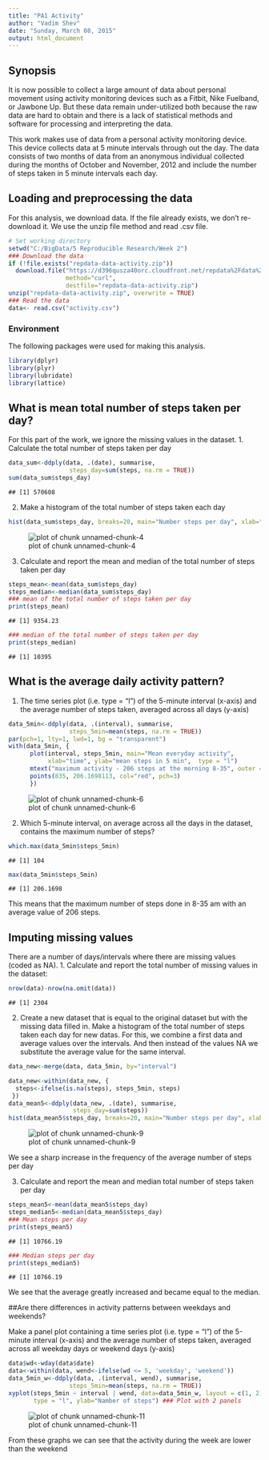 ```yaml
---
title: "PA1 Activity"
author: "Vadim Shev"
date: "Sunday, March 08, 2015"
output: html_document
---
```


## Synopsis
It is now possible to collect a large amount of data about personal movement 
using activity monitoring devices such as a Fitbit, Nike Fuelband, or Jawbone Up. 
But these data remain under-utilized both because the raw data are hard to obtain 
and there is a lack of statistical methods and software for processing and interpreting the data.

This work makes use of data from a personal activity monitoring device. 
This device collects data at 5 minute intervals through out the day. 
The data consists of two months of data from an anonymous individual collected during the months 
of October and November, 2012 and include the number of steps taken in 5 minute intervals each day.

## Loading and preprocessing the data

For this analysis, we download data. If the file already exists,
we don’t re-download it. We use the unzip file method and read .csv file.


```r
# Set working directory
setwd("C:/BigData/5 Reproducible Research/Week 2")
### Download the data
if (!file.exists("repdata-data-activity.zip"))
  download.file("https://d396qusza40orc.cloudfront.net/repdata%2Fdata%2Factivity.zip)",
                method="curl",
                destfile="repdata-data-activity.zip")
unzip("repdata-data-activity.zip", overwrite = TRUE)
### Read the data
data<- read.csv("activity.csv")
```

### Environment
The following packages were used for making this analysis.


```r
library(dplyr)
library(plyr)
library(lubridate)
library(lattice)
```

## What is mean total number of steps taken per day?
For this part of the work, we ignore the missing values in the dataset.
1. Calculate the total number of steps taken per day

```r
data_sum<-ddply(data, .(date), summarise, 
                 steps_day=sum(steps, na.rm = TRUE))
sum(data_sum$steps_day)
```

```
## [1] 570608
```

2. Make a histogram of the total number of steps taken each day

```r
hist(data_sum$steps_day, breaks=20, main="Number steps per day", xlab="")
```

![plot of chunk unnamed-chunk-4](figure/unnamed-chunk-4-1.png) 

3. Calculate and report the mean and median of the total number of steps taken per day


```r
steps_mean<-mean(data_sum$steps_day)                 
steps_median<-median(data_sum$steps_day)       
### mean of the total number of steps taken per day
print(steps_mean)
```

```
## [1] 9354.23
```

```r
### median of the total number of steps taken per day
print(steps_median)
```

```
## [1] 10395
```

## What is the average daily activity pattern?
1. The time series plot (i.e. type = "l") of the 5-minute interval (x-axis) and the average number of steps taken, averaged across all days (y-axis)

```r
data_5min<-ddply(data, .(interval), summarise, 
                 steps_5min=mean(steps, na.rm = TRUE))
par(pch=1, lty=1, lwd=1, bg = "transparent")
with(data_5min, {
      plot(interval, steps_5min, main="Mean everyday activity", 
           xlab="time", ylab="mean steps in 5 min",  type = "l")
      mtext("maximum activity - 206 steps at the morning 8-35", outer = F)
      points(835, 206.1698113, col="red", pch=3)
      })
```

![plot of chunk unnamed-chunk-6](figure/unnamed-chunk-6-1.png) 

2. Which 5-minute interval, on average across all the days in the dataset, contains the maximum number of steps?

```r
which.max(data_5min$steps_5min)
```

```
## [1] 104
```

```r
max(data_5min$steps_5min)
```

```
## [1] 206.1698
```
This means that the maximum number of steps done in 8-35 am with an average value of 206 steps.

## Imputing missing values

There are a number of days/intervals where there are missing values (coded as NA). 
1. Calculate and report the total number of missing values in the dataset:

```r
nrow(data)-nrow(na.omit(data))
```

```
## [1] 2304
```

2. Create a new dataset that is equal to the original dataset but with the missing data filled in.
Make a histogram of the total number of steps taken each day for new datas.
For this, we combine a first data and average values over the intervals. 
And then instead of the values NA we substitute the average value for the same interval.

```r
data_new<-merge(data, data_5min, by="interval")

data_new<-within(data_new, {
  steps<-ifelse(is.na(steps), steps_5min, steps)
 })
data_mean5<-ddply(data_new, .(date), summarise, 
                  steps_day=sum(steps))
hist(data_mean5$steps_day, breaks=20, main="Number steps per day", xlab="")
```

![plot of chunk unnamed-chunk-9](figure/unnamed-chunk-9-1.png) 

We see a sharp increase in the frequency of the average number of steps per day

3. Calculate and report the mean and median total number of steps taken per day


```r
steps_mean5<-mean(data_mean5$steps_day)                 
steps_median5<-median(data_mean5$steps_day) 
### Mean steps per day
print(steps_mean5)
```

```
## [1] 10766.19
```

```r
### Median steps per day
print(steps_median5)
```

```
## [1] 10766.19
```

We see that the average greatly increased and became equal to the median.

##Are there differences in activity patterns between weekdays and weekends?

Make a panel plot containing a time series plot (i.e. type = "l") of the 5-minute interval (x-axis)
and the average number of steps taken, averaged across all weekday days or weekend days (y-axis)


```r
data$wd<-wday(data$date)
data<-within(data, wend<-ifelse(wd <= 5, 'weekday', 'weekend'))
data_5min_w<-ddply(data, .(interval, wend), summarise, 
                 steps_5min=mean(steps, na.rm = TRUE))
xyplot(steps_5min ~ interval | wend, data=data_5min_w, layout = c(1, 2), 
       type = "l", ylab="Namber of steps") ### Plot with 2 panels
```

![plot of chunk unnamed-chunk-11](figure/unnamed-chunk-11-1.png) 

From these graphs we can see that the activity during the week are lower than the weekend
